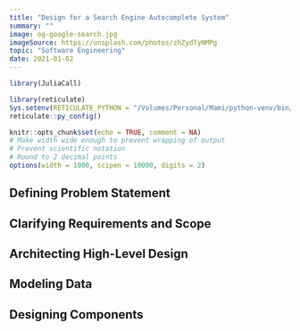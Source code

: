 ```yaml
---
title: "Design for a Search Engine Autocomplete System"
summary: ""
image: og-google-search.jpg
imageSource: https://unsplash.com/photos/zhZydTyNMPg
topic: "Software Engineering"
date: 2021-01-02
---
```


```r
library(JuliaCall)

library(reticulate)
Sys.setenv(RETICULATE_PYTHON = "/Volumes/Personal/Mami/python-venv/bin/python")
reticulate::py_config()

knitr::opts_chunk$set(echo = TRUE, comment = NA)
# Make width wide enough to prevent wrapping of output
# Prevent scientific notation
# Round to 2 decimal points
options(width = 1000, scipen = 10000, digits = 2)
```

## Defining Problem Statement

## Clarifying Requirements and Scope

## Architecting High-Level Design

## Modeling Data

## Designing Components


